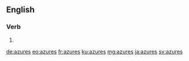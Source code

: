 ==English==

===Verb===
{{head|en}}

# {{en-third-person singular of|azure}}

[[de:azures]]
[[eo:azures]]
[[fr:azures]]
[[ku:azures]]
[[mg:azures]]
[[ja:azures]]
[[sv:azures]]